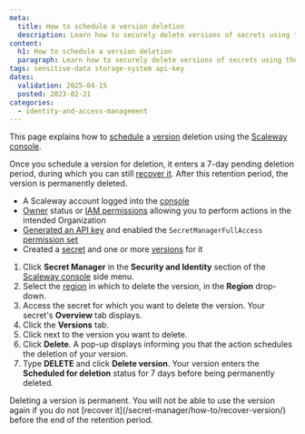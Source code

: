 ```yaml
---
meta:
  title: How to schedule a version deletion
  description: Learn how to securely delete versions of secrets using the Scaleway console. Follow these steps to effectively manage your sensitive data.
content:
  h1: How to schedule a version deletion
  paragraph: Learn how to securely delete versions of secrets using the Scaleway console. Follow these steps to effectively manage your sensitive data.
tags: sensitive-data storage-system api-key
dates:
  validation: 2025-04-15
  posted: 2023-02-21
categories:
  - identity-and-access-management
---
```



This page explains how to [schedule](/secret-manager/concepts/#scheduled-deletion) a [version](/secret-manager/concepts/#version) deletion using the [Scaleway console](https://console.scaleway.com).

Once you schedule a version for deletion, it enters a 7-day pending deletion period, during which you can still [recover it](/secret-manager/how-to/recover-version/). After this retention period, the version is permanently deleted.

<Requirements />

- A Scaleway account logged into the [console](https://console.scaleway.com)
- [Owner](/iam/concepts/#owner) status or [IAM permissions](/iam/concepts/#permission) allowing you to perform actions in the intended Organization
- [Generated an API key](/iam/how-to/create-api-keys/) and enabled the `SecretManagerFullAccess` [permission set](/iam/reference-content/permission-sets/)
- Created a [secret](/secret-manager/how-to/create-secret/) and one or more [versions](/secret-manager/how-to/create-version/) for it

1. Click **Secret Manager** in the **Security and Identity** section of the [Scaleway console](https://console.scaleway.com/) side menu.
2. Select the [region](/secret-manager/concepts/#region) in which to delete the version, in the **Region** drop-down.
3. Access the secret for which you want to delete the version. Your secret's **Overview** tab displays.
4. Click the **Versions** tab.
5. Click <Icon name="more" /> next to the version you want to delete.
6. Click **Delete**. A pop-up displays informing you that the action schedules the deletion of your version.
7. Type **DELETE** and click **Delete version**. Your version enters the **Scheduled for deletion** status for 7 days before being permanently deleted.

<Message type="important">
 Deleting a version is permanent. You will not be able to use the version again if you do not [recover it](/secret-manager/how-to/recover-version/) before the end of the retention period.
</Message>